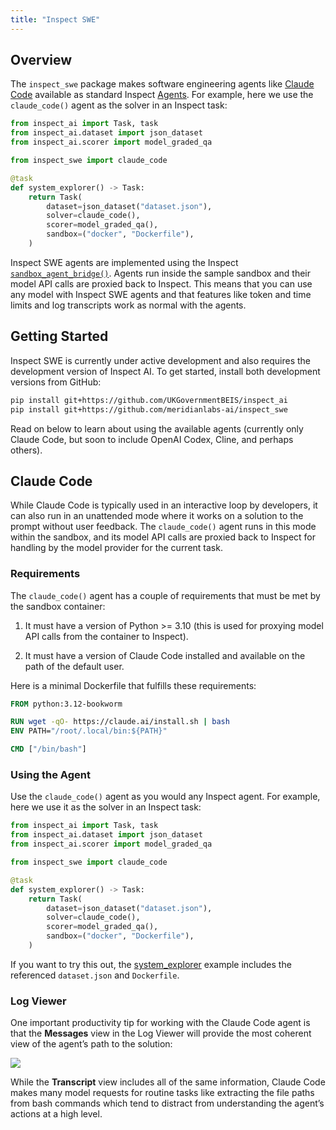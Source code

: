```yaml
---
title: "Inspect SWE"
---
```


## Overview

The `inspect_swe` package makes software engineering agents like [Claude Code](https://docs.anthropic.com/en/docs/claude-code/overview) available as standard Inspect [Agents](https://inspect.aisi.org.uk/agents.html). For example, here we use the `claude_code()` agent as the solver in an Inspect task:

```python
from inspect_ai import Task, task
from inspect_ai.dataset import json_dataset
from inspect_ai.scorer import model_graded_qa

from inspect_swe import claude_code

@task
def system_explorer() -> Task:
    return Task(
        dataset=json_dataset("dataset.json"),
        solver=claude_code(),
        scorer=model_graded_qa(),
        sandbox=("docker", "Dockerfile"),
    )
```

Inspect SWE agents are implemented using the Inspect [`sandbox_agent_bridge()`](https://inspect.aisi.org.uk/agent-bridge.html#sandbox-bridge). Agents run inside the sample sandbox and their model API calls are proxied back to Inspect. This means that you can use any model with Inspect SWE agents and that features like token and time limits and log transcripts work as normal with the agents.

## Getting Started

Inspect SWE is currently under active development and also requires the development version of Inspect AI. To get started, install both development versions from GitHub:

```bash
pip install git+https://github.com/UKGovernmentBEIS/inspect_ai
pip install git+https://github.com/meridianlabs-ai/inspect_swe
```

Read on below to learn about using the available agents (currently only Claude Code, but soon to include OpenAI Codex, Cline, and perhaps others).

## Claude Code

While Claude Code is typically used in an interactive loop by developers, it can also run in an unattended mode where it works on a solution to the prompt without user feedback. The `claude_code()` agent runs in this mode within the sandbox, and its model API calls are proxied back to Inspect for handling by the model provider for the current task.

### Requirements

The `claude_code()` agent has a couple of requirements that must be met by the sandbox container:

1. It must have a version of Python >= 3.10 (this is used for proxying model API calls from the container to Inspect).

2. It must have a version of Claude Code installed and available on the path of the default user.

Here is a minimal Dockerfile that fulfills these requirements:

```Dockerfile
FROM python:3.12-bookworm

RUN wget -qO- https://claude.ai/install.sh | bash
ENV PATH="/root/.local/bin:${PATH}"

CMD ["/bin/bash"]
```

### Using the Agent

Use the `claude_code()` agent as you would any Inspect agent. For example, here we use it as the solver in an Inspect task:

```python
from inspect_ai import Task, task
from inspect_ai.dataset import json_dataset
from inspect_ai.scorer import model_graded_qa

from inspect_swe import claude_code

@task
def system_explorer() -> Task:
    return Task(
        dataset=json_dataset("dataset.json"),
        solver=claude_code(),
        scorer=model_graded_qa(),
        sandbox=("docker", "Dockerfile"),
    )
```

If you want to try this out, the [system_explorer](https://github.com/meridianlabs-ai/inspect_swe/examples/system_explorer) example includes the referenced `dataset.json` and `Dockerfile`.

### Log Viewer

One important productivity tip for working with the Claude Code agent is that the **Messages** view in the Log Viewer will provide the most coherent view of the agent's path to the solution:

![](images/inspect-view-messages.png){.border}

While the **Transcript** view includes all of the same information, Claude Code makes many model requests for routine tasks like extracting the file paths from bash commands which tend to distract from understanding the agent's actions at a high level.


